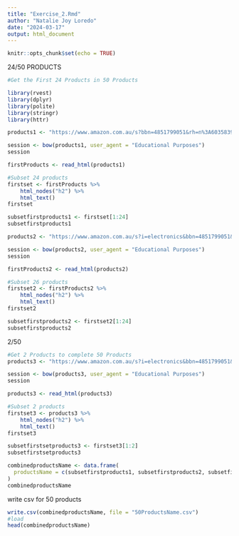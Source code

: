 ```yaml
---
title: "Exercise_2.Rmd"
author: "Natalie Joy Loredo"
date: "2024-03-17"
output: html_document
---
```


```r
knitr::opts_chunk$set(echo = TRUE)
```

24/50 PRODUCTS
```r
#Get the First 24 Products in 50 Products

library(rvest)
library(dplyr)
library(polite)
library(stringr) 
library(httr)

products1 <- "https://www.amazon.com.au/s?bbn=4851799051&rh=n%3A6035839051&language=en_AU&_encoding=UTF8&brr=1&content-id=amzn1.sym.b8ed1d3c-2f91-48cc-baac-e6d8e7f439e4&pd_rd_r=708b8da9-4d12-4c9c-b945-e5349e7120c8&pd_rd_w=AsqeN&pd_rd_wg=r572i&pf_rd_p=b8ed1d3c-2f91-48cc-baac-e6d8e7f439e4&pf_rd_r=2EVHVJ7QKDNTJEC8HDFT&rd=1&ref=Oct_d_odnav_d_4885206051_0"

session <- bow(products1, user_agent = "Educational Purposes")
session

firstProducts <- read_html(products1)

#Subset 24 products
firstset <- firstProducts %>%
    html_nodes("h2") %>%
    html_text()
firstset

subsetfirstproducts1 <- firstset[1:24]
subsetfirstproducts1
```

```r
products2 <- "https://www.amazon.com.au/s?i=electronics&bbn=4851799051&rh=n%3A6035839051&page=2&language=en_AU&_encoding=UTF8&brr=1&content-id=amzn1.sym.b8ed1d3c-2f91-48cc-baac-e6d8e7f439e4&pd_rd_r=708b8da9-4d12-4c9c-b945-e5349e7120c8&pd_rd_w=AsqeN&pd_rd_wg=r572i&pf_rd_p=b8ed1d3c-2f91-48cc-baac-e6d8e7f439e4&pf_rd_r=2EVHVJ7QKDNTJEC8HDFT&qid=1709397899&rd=1&ref=sr_pg_1"

session <- bow(products2, user_agent = "Educational Purposes")
session

firstProducts2 <- read_html(products2) 

#Subset 26 products
firstset2 <- firstProducts2 %>%
    html_nodes("h2") %>%
    html_text()
firstset2

subsetfirstproducts2 <- firstset2[1:24]
subsetfirstproducts2
```
2/50
```r
#Get 2 Products to complete 50 Products
products3 <- "https://www.amazon.com.au/s?i=electronics&bbn=4851799051&rh=n%3A6035839051&page=3&language=en_AU&_encoding=UTF8&brr=1&content-id=amzn1.sym.b8ed1d3c-2f91-48cc-baac-e6d8e7f439e4&pd_rd_r=708b8da9-4d12-4c9c-b945-e5349e7120c8&pd_rd_w=AsqeN&pd_rd_wg=r572i&pf_rd_p=b8ed1d3c-2f91-48cc-baac-e6d8e7f439e4&pf_rd_r=2EVHVJ7QKDNTJEC8HDFT&qid=1709398205&rd=1&ref=sr_pg_2"

session <- bow(products3, user_agent = "Educational Purposes")
session

products3 <- read_html(products3) 

#Subset 2 products
firstset3 <- products3 %>%
    html_nodes("h2") %>%
    html_text()
firstset3

subsetfirstsetproducts3 <- firstset3[1:2]
subsetfirstsetproducts3
```

```r
combinedproductsName <- data.frame(
  productsName = c(subsetfirstproducts1, subsetfirstproducts2, subsetfirstsetproducts3)
)
combinedproductsName
```
write csv for 50 products
```r
write.csv(combinedproductsName, file = "50ProductsName.csv") 
#load
head(combinedproductsName)
```